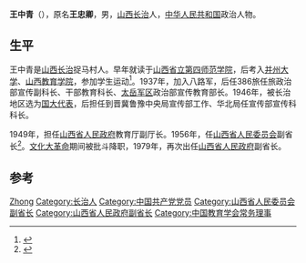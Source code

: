 '''王中青'''（{{bd|1912年||1990年|3月31日}}），原名'''王忠卿'''，男，[[山西|山西]][[長治市|长治]]人，[[中华人民共和国|中华人民共和国]]政治人物。

== 生平 ==
王中青是[[山西|山西]][[長治市|长治]]捉马村人。早年就读于[[山西省立第四师范学院|山西省立第四师范学院]]，后考入[[并州大学|并州大学]]、[[山西教育学院|山西教育学院]]，参加学生运动<ref>{{cite news|title=史纪言与赵树理“同声相应 同气相求”|url=http://news.china.com.cn/rollnews/2010-09/17/content_4369472.htm|accessdate=2013-12-31|newspaper=中国新闻网|archive-date=2014-01-01|archive-url=https://web.archive.org/web/20140101060136/http://news.china.com.cn/rollnews/2010-09/17/content_4369472.htm|dead-url=no}}</ref>。1937年，加入八路军，后任386旅任旅政治部宣传副科长、干部教育科长、[[太岳军区|太岳军区]]政治部宣传教育部长。1946年，被长治地区选为[[国大代表|国大代表]]，后担任到晋冀鲁豫中央局宣传部工作、华北局任宣传部宣传科科长。

1949年，担任[[山西省人民政府|山西省人民政府]]教育厅副厅长。1956年，任[[山西省人民委员会|山西省人民委员会]]副省长<ref>{{cite news|title=山西省图书馆:百年省图 百尺竿头 百年纪事|url=http://www.sx.chinanews.com/news/2009/0706/8877.html|accessdate=2013-12-31|newspaper=中国新闻网|archive-date=2014-01-01|archive-url=https://web.archive.org/web/20140101123558/http://www.sx.chinanews.com/news/2009/0706/8877.html|dead-url=no}}</ref>。[[文化大革命|文化大革命]]期间被批斗降职，1979年，再次出任[[山西省人民政府|山西省人民政府]]副省长。

== 参考 ==
{{reflist}}

{{中国政治人物小作品}}
{{Navboxes
| title  = 王中青在[[中国教育学会|中国教育学会]]的职务
| list1  =
{{中国教育学会第一届理事会}}
}}

{{Authority control}}
{{DEFAULTSORT:Wang王}}
[[Category:王姓|Zhong]]
[[Category:长治人|Category:长治人]]
[[Category:中国共产党党员|Category:中国共产党党员]]
[[Category:山西省人民委员会副省长|Category:山西省人民委员会副省长]]
[[Category:山西省人民政府副省长|Category:山西省人民政府副省长]]
[[Category:中国教育学会常务理事|Category:中国教育学会常务理事]]